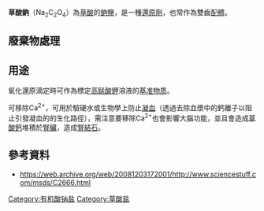 {{Chembox
| Name = 草酸鈉
| ImageFile = Sodium-oxalate-2D.png
| ImageFile2 = Sodium oxalate.jpg
| Section1 = {{Chembox Identifiers
| CASNo = 62-76-0
| CASNo_Ref = {{cascite|correct|CAS}}<ref>http://chem.sis.nlm.nih.gov/chemidplus/rn/62-76-0</ref>
| PubChem = 6125
| ChEMBL_Ref = {{ebicite|changed|EBI}}
| ChEMBL = 182928
| ChEBI_Ref = {{ebicite|changed|EBI}} 
| ChEBI = 132764
| RTECS = K11750000
| EINECS = 200-550-3
| SMILES = C(=O)(C(=O)[O-])[O-].[Na+].[Na+]
|  ChemSpiderID_Ref = {{chemspidercite|changed|chemspider}}
| ChemSpiderID = 5895
|  StdInChI_Ref = {{stdinchicite|changed|chemspider}}
| StdInChI = 1S/C2H2O4.2Na/c3-1(4)2(5)6;;/h(H,3,4)(H,5,6);;/q;2*+1/p-2
|  StdInChIKey_Ref = {{stdinchicite|changed|chemspider}}
| StdInChIKey = ZNCPFRVNHGOPAG-UHFFFAOYSA-L
  }}
| Section2 = {{Chembox Properties
| Formula = Na<sub>2</sub>C<sub>2</sub>O<sub>4</sub>
| Appearance = 白色固體
| MolarMass = 133.99914
| Density = 2.34 g/cm³
| MeltingPtC = 250-270
| Solubility = 3.7 g/100 ml (20°C)，不溶於醇}}
}}

'''草酸鈉'''（Na<sub>2</sub>C<sub>2</sub>O<sub>4</sub>）為[[草酸|草酸]]的[[鈉鹽|鈉鹽]]，是一種[[還原劑|還原劑]]，也常作為雙齒[[配體|配體]]。

==廢棄物處理==
{{citation needed|中和後以大量清水稀釋排放}}

== 用途 ==

氧化還原滴定時可作為標定[[高錳酸鉀|高錳酸鉀]]溶液的[[基准物质|基准物质]]。

可移除Ca<sup>2+</sup>，可用於驗硬水或生物學上防止[[凝血|凝血]]（透過去除血漿中的鈣離子以阻止引發凝血的的生化路徑），需注意要移除Ca<sup>2+</sup>也會影響大腦功能，並且會造成[[草酸鈣|草酸鈣]]堆積於[[腎臟|腎臟]]，造成[[腎結石|腎結石]]。

== 參考資料 ==

* https://web.archive.org/web/20081203172001/http://www.sciencestuff.com/msds/C2666.html

{{钠化合物}}
{{草酸盐}}
{{organic-compound-stub}}

[[Category:有机酸钠盐|Category:有机酸钠盐]]
[[Category:草酸盐|Category:草酸盐]]